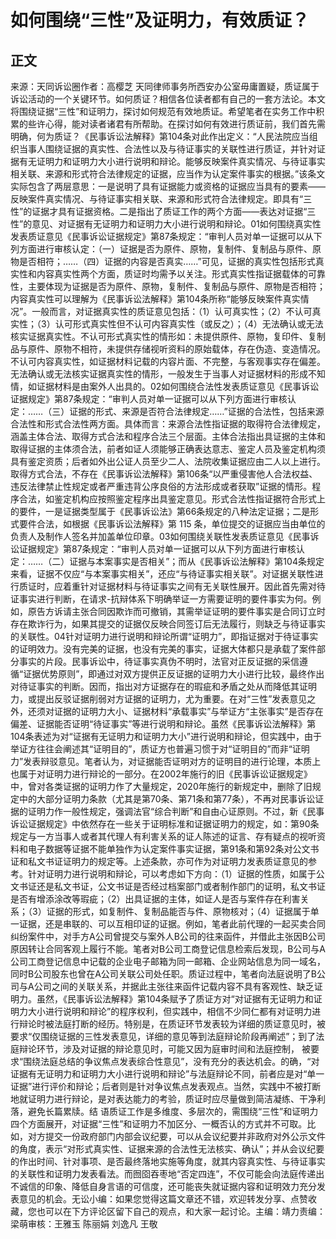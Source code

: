 # 如何围绕“三性”及证明力，有效质证？
## 正文
来源：天同诉讼圈作者：高樱芝 天同律师事务所西安办公室毋庸置疑，质证属于诉讼活动的一个关键环节。如何质证？相信各位读者都有自己的一套方法论。本文将围绕证据“三性”和证明力，探讨如何规范有效地质证。希望笔者在实务工作中积累的些许心得，能对读者诸君有所帮助。在探讨如何有效进行质证前，我们首先需明确，何为质证？《民事诉讼法解释》第104条对此作出定义：“人民法院应当组织当事人围绕证据的真实性、合法性以及与待证事实的关联性进行质证，并针对证据有无证明力和证明力大小进行说明和辩论。能够反映案件真实情况、与待证事实相关联、来源和形式符合法律规定的证据，应当作为认定案件事实的根据。”该条文实际包含了两层意思：一是说明了具有证据能力或资格的证据应当具有的要素——反映案件真实情况、与待证事实相关联、来源和形式符合法律规定。即具有“三性”的证据才具有证据资格。二是指出了质证工作的两个方面——表达对证据“三性”的意见、对证据有无证明力和证明力大小进行说明和辩论。01如何围绕真实性发表质证意见《民事诉讼证据规定》第87条规定：“审判人员对单一证据可以从下列方面进行审核认定：（一）证据是否为原件、原物，复制件、复制品与原件、原物是否相符；……（四）证据的内容是否真实……”可见，证据的真实性包括形式真实性和内容真实性两个方面，质证时均需予以关注。形式真实性指证据载体的可靠性，主要体现为证据是否为原件、原物，复制件、复制品与原件、原物是否相符；内容真实性可以理解为《民事诉讼法解释》第104条所称“能够反映案件真实情况”。一般而言，对证据真实性的质证意见包括：（1）认可真实性；（2）不认可真实性；（3）认可形式真实性但不认可内容真实性（或反之）；（4）无法确认或无法核实证据真实性。不认可形式真实性的情形如：未提供原件、原物，复印件、复制品与原件、原物不相符，未提供存储视听资料的原始载体，存在伪造、变造情况。不认可内容真实性，如证据材料记载的内容片面、不完整，与客观事实存在偏差。无法确认或无法核实证据真实性的情形，一般发生于当事人对证据材料的形成不知情，如证据材料是由案外人出具的。02如何围绕合法性发表质证意见《民事诉讼证据规定》第87条规定：“审判人员对单一证据可以从下列方面进行审核认定：……（三）证据的形式、来源是否符合法律规定……”证据的合法性，包括来源合法性和形式合法性两方面。具体而言：来源合法性指证据的取得符合法律规定，涵盖主体合法、取得方式合法和程序合法三个层面。主体合法指出具证据的主体和取得证据的主体须合法，前者如证人须能够正确表达意志、鉴定人员及鉴定机构须具有鉴定资质；后者如外出公证人员至少二人、法院收集证据应由二人以上进行。取得方式合法，不存在《民事诉讼法解释》第106条“以严重侵害他人合法权益、违反法律禁止性规定或者严重违背公序良俗的方法形成或者获取”证据的情形。程序合法，如鉴定机构应按照鉴定程序出具鉴定意见。形式合法性指证据符合形式上的要件，一是证据类型属于《民事诉讼法》第66条规定的八种法定证据；二是形式要件合法，如根据《民事诉讼法解释》第 115 条，单位提交的证据应当由单位的负责人及制作人签名并加盖单位印章。03如何围绕关联性发表质证意见《民事诉讼证据规定》第87条规定：“审判人员对单一证据可以从下列方面进行审核认定：……（二）证据与本案事实是否相关”；而从《民事诉讼法解释》第104条规定来看，证据不仅应“与本案事实相关”，还应“与待证事实相关联”。对证据关联性进行质证时，应着重针对证据材料与待证事实之间有无关联性展开。因此首先需对待证事实进行判断，在请求-抗辩体系下明确举证一方需要证明的要件事实为何。例如，原告方诉请主张合同因欺诈而可撤销，其需举证证明的要件事实是合同订立时存在欺诈行为，如果其提交的证据仅反映合同签订后无法履行，则缺乏与待证事实的关联性。04针对证明力进行说明和辩论所谓“证明力”，即指证据对于待证事实的证明效力。没有完美的证据，也没有完美的事实，证据大体都只是承载了案件部分事实的片段。民事诉讼中，待证事实真伪不明时，法官对正反证据的采信遵循“证据优势原则”，即通过对双方提供正反证据的证明力大小进行比较，最终作出对待证事实的判断。因而，指出对方证据存在的瑕疵和矛盾之处从而降低其证明力，或提出反驳证据削弱对方证据的证明力，尤为重要。在对“三性”发表意见之外，还须对证据的证明力大小、证据材料“承载事实”与举证方“主张事实”是否存在偏差、证据能否证明“待证事实”等进行说明和辩论。虽然《民事诉讼法解释》第104条表述为对“证据有无证明力和证明力大小”进行说明和辩论，但实践中，由于举证方往往会阐述其“证明目的”，质证方也普遍习惯于对“证明目的”而非“证明力”发表辩驳意见。笔者认为，对证据能否证明对方的证明目的进行论理，本质上也属于对证明力进行辩论的一部分。在2002年施行的旧《民事诉讼证据规定》中，曾对各类证据的证明力作了大量规定，2020年施行的新规定中，删除了旧规定中的大部分证明力条款（尤其是第70条、第71条和第77条），不再对民事诉讼证据的证明力作一般性规定，强调法官“综合判断”和自由心证原则。不过，新《民事诉讼证据规定》中依然存在一些关于证明标准和证据证明力的规定，如：第90条规定与一方当事人或者其代理人有利害关系的证人陈述的证言、存有疑点的视听资料和电子数据等证据不能单独作为认定案件事实证据，第91条和第92条对公文书证和私文书证证明力的规定等。上述条款，亦可作为对证明力发表质证意见的参考。针对证明力进行说明和辩论，可以考虑如下方向：（1）证据的性质，如属于公文书证还是私文书证，公文书证是否经过档案部门或者制作部门的证明，私文书证是否有增添涂改等瑕疵；（2）出具证据的主体，如证人是否与案件存在利害关系；（3）证据的形式，如复制件、复制品能否与件、原物核对；（4）证据属于单一证据，还是串联的、可以互相印证的证据。例如，笔者此前代理的一起买卖合同纠纷案件中，对手方A公司曾提交与案外人B公司的往来函件，并借此主张因B公司原因转让合同客观上履行不能。笔者对B公司工商登记信息检索后发现，B公司与A公司工商登记信息中记载的企业电子邮箱为同一邮箱、企业网站信息为同一域名，同时B公司股东也曾在A公司关联公司处任职。质证过程中，笔者向法庭说明了B公司与A公司之间的关联关系，并据此主张往来函件记载内容不具有客观性、缺乏证明力。虽然，《民事诉讼法解释》第104条赋予了质证方对“对证据有无证明力和证明力大小进行说明和辩论”的程序权利，但实践中，相信不少同仁都有对证明力进行辩论时被法庭打断的经历。特别是，在质证环节发表较为详细的质证意见时，被要求“仅围绕证据的三性发表意见，详细的意见等到法庭辩论阶段再阐述”；到了法庭辩论环节，涉及对证据的辩论意见时，可能又因为庭审时间和法庭控制， 被要求“围绕法庭总结的争议焦点发表综合性意见”，没有充分的表达机会。的确，“对证据有无证明力和证明力大小进行说明和辩论”与法庭辩论不同，前者应是对“单一证据”进行评价和辩论；后者则是针对争议焦点发表观点。当然，实践中不被打断地就证明力进行辩论，是对表达能力的考验，质证时应尽量做到简洁凝练、干净利落，避免长篇累牍。结 语质证工作是多维度、多层次的，需围绕“三性”和证明力四个方面展开，对证据“三性”和证明力不加区分、一概否认的方式并不可取。比如，对方提交一份政府部门内部会议纪要，可以从会议纪要并非政府对外公示文件的角度，表示“对形式真实性、证据来源的合法性无法核实、确认”；并从会议纪要的作出时间、针对事项、是否最终落地实施等角度，就其内容真实性、与待证事实的关联性和证明力发表看法。而囫囵吞枣地“否定四连”，不仅可能会向法庭传递出不诚信的印象、降低自身言语的可信度，还可能丧失就证据内容和证明效力充分发表意见的机会。无讼小编：如果您觉得这篇文章还不错，欢迎转发分享、点赞收藏，您也可以在下方评论区留下自己的观点，和大家一起讨论。主编：靖力责编：梁萌审核：王雅玉 陈丽娟 刘逸凡 王敬